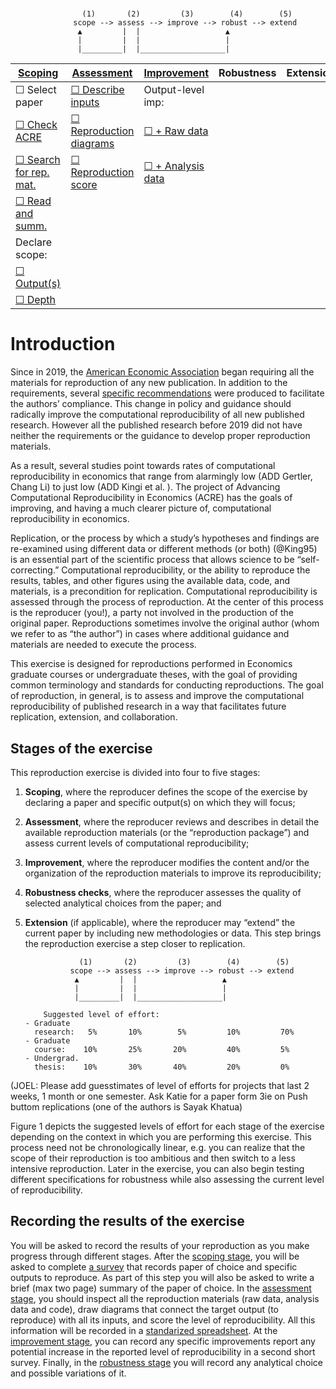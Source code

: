 #  {-}

                    (1)       (2)         (3)        (4)        (5)
                  scope --> assess --> improve --> robust --> extend
                   ▲         |  |                   ▲
                   |         |  |                   |
                   |_________|  |___________________|


| [Scoping](#scoping)   	                      | [Assessment](#assessment) 	                    | [Improvement](#improvements) 	| Robustness 	| Extension 	|
|-----------	                                  |-----------------------------------------------	|---------------------------------------------	|------------	|-----------	|
| &#9744; Select paper  	                      |   [&#9744; Describe inputs](#describe-inputs) 	|  Output-level imp:                        	|            	|           	|
| [&#9744; Check ACRE](#check-acre)   	          |   [&#9744; Reproduction diagrams](#diagram)  	|  [&#9744; + Raw data](#rd) 	  |            	|           	|
| [&#9744; Search for rep. mat.](#verify-rep-mat) |   [&#9744; Reproduction score](#score)  	    |  [&#9744; + Analysis data](#ad) |            	|           	|
| [&#9744;  Read and summ.](#read-summ)           |                                                	|                              	  |            	|           	|
|   Declare scope:                                |                                                	|                              	  |            	|           	|
|     [&#9744; Output(s)](#outputs)               |                                                 |                              	  |            	|           	|
|     [&#9744; Depth](#intensive)                 |                                                	|                            	  |            	|           	|


# Introduction {#intro}
Since in 2019, the [American Economic Association](https://www.aeaweb.org/journals/policies/data-code/) began requiring all the materials for reproduction of any new publication. In addition to the requirements, several [specific recommendations](https://aeadataeditor.github.io/aea-de-guidance/) were produced to facilitate the authors' compliance. This change in policy and guidance should radically improve the computational reproducibility of all new published research. However all the published research before 2019 did not have neither the requirements or the guidance to develop proper reproduction materials.

As a result, several studies point towards rates of computational reproducibility in economics that range from alarmingly low (ADD Gertler, Chang Li) to just low (ADD Kingi et al. ). The project of Advancing Computational Reproducibility in Economics (ACRE) has the goals of improving, and having a much clearer picture of, computational reproducibility in economics.

Replication, or the process by which a study’s hypotheses and findings are re-examined using different data or different methods (or both) (@King95) is an essential part of the scientific process that allows science to be “self-correcting.” Computational reproducibility, or the ability to reproduce the results, tables, and other figures using the available data, code, and materials, is a precondition for replication. Computational reproducibility is assessed through the process of reproduction. At the center of this process is the reproducer (you!), a party not involved in the production of the original paper. Reproductions sometimes involve the original author (whom we refer to as “the author”) in cases where additional guidance and materials are needed to execute the process.  

This exercise is designed for reproductions performed in Economics graduate courses or undergraduate theses, with the goal of providing common terminology and standards for conducting reproductions. The goal of reproduction, in general, is to assess and improve the computational reproducibility of published research in a way that facilitates future replication, extension, and collaboration.   


## Stages of the exercise

This reproduction exercise is divided into four to five stages:   

1.	**Scoping**, where the reproducer defines the scope of the exercise by declaring a paper and specific output(s) on which they will focus;  
2.	**Assessment**, where the reproducer reviews and describes in detail the available reproduction materials (or the “reproduction package”) and assess current levels of computational reproducibility;  
3.	**Improvement**, where the reproducer modifies the content and/or the organization of the reproduction materials to improve its reproducibility;  
4.	**Robustness checks**, where the reproducer assesses the quality of selected analytical choices from the paper; and  
5.	**Extension** (if applicable), where the reproducer  may “extend” the current paper by including new methodologies or data. This step brings the reproduction exercise a step closer to replication.



                    (1)       (2)         (3)        (4)        (5)
                  scope --> assess --> improve --> robust --> extend
                   ▲         |  |                   ▲
                   |         |  |                   |
                   |_________|  |___________________|

            Suggested level of effort:
        - Graduate
          research:   5%       10%        5%         10%         70%
        - Graduate
          course:    10%       25%       20%         40%         5%
        - Undergrad.
          thesis:    10%       30%       40%         20%         0%

(JOEL: Please add guesstimates of level of efforts for projects that last 2 weeks, 1 month or one semester. Ask Katie for a paper form 3ie on Push buttom replications (one of the authors is Sayak Khatua)

Figure 1 depicts the suggested levels of effort for each stage of the exercise depending on the context in which you are performing this exercise. This process need not be chronologically linear, e.g. you can realize that the scope of their reproduction is too ambitious and then switch to a less intensive reproduction. Later in the exercise, you can also begin testing different specifications for robustness while also assessing the current level of reproducibility.

## Recording the results of the exercise


You will be asked to record the results of your reproduction as you make progress through different stages. After the [scoping stage](#scoping), you will be asked to complete [a survey](https://berkeley.qualtrics.com/jfe/form/SV_8hLHNI6LGSYchEN) that records paper of choice and specific outputs to reproduce. As part of this step you will also be asked to write a brief (max two page) summary of the paper of choice. In the [assessment stage](#assessment), you should inspect all the reproduction materials (raw data, analysis data and code), draw diagrams that connect the target output (to reproduce) with all its inputs, and score the level of reproducibility. All this information will be recorded in a [standarized spreadsheet](ADD LINK). At the [improvement  stage]((#improvements)), you can record any specific improvements report any potential increase in the reported level of reproducibility in a second short survey. Finally, in the [robustness stage](#robust) you will record any analytical choice and possible variations of it.
